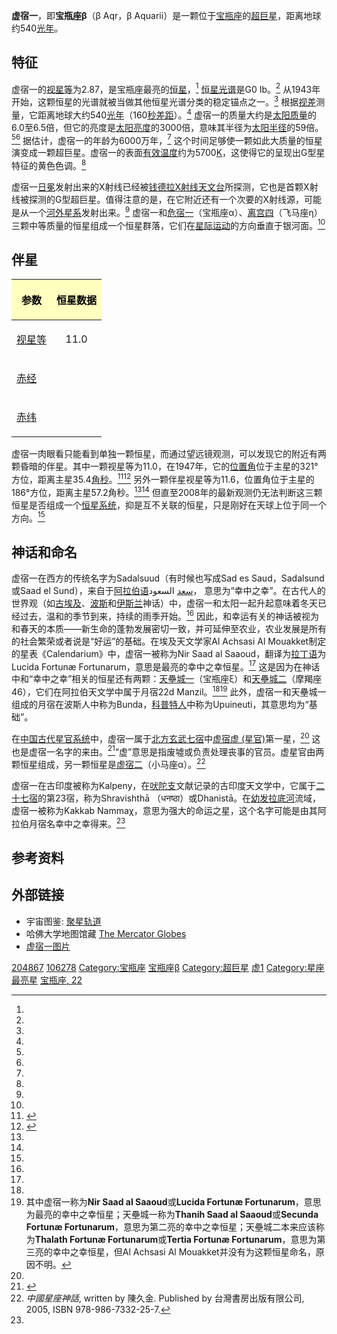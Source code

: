 {{Starbox begin
| name=虚宿一（宝瓶座β）<br> β Aquarii
}}
{{Starbox image
| image = 
     <div style="position: relative">[[File:Aquarius_IAU.svg|250px]]
     <div style="position: absolute; left: 152px; top: 81px">[[File:Cercle_rouge_100%.svg|12px]]</div>
     </div>
| caption=虚宿一在[[宝瓶座|宝瓶座]]的位置 
}}
{{Starbox observe 
| epoch    = J2000 
| ra       = {{RA|21|31|33.53171}}<ref name=aaa474_2_653/>
| dec      = {{DEC|-05|34|16.2320}}<ref name=aaa474_2_653/>
| appmag_v = 2.87<ref name=clpl4_99/> 
| constell = [[宝瓶座|宝瓶座]]
| 星官= [[虚宿|虚宿]] [[虚_(星官)|虚]] }}
{{Starbox character 
| class    = G0 Ib<ref name=araa11_29/> 
| b-v      = +0.84<ref name=clpl4_99/> 
| u-b      = +0.58<ref name=clpl4_99/> 
| variable = 
}}
{{Starbox astrometry 
| radial_v = 6.5<ref name=gcsrv/> 
| prop_mo_ra  = 18.77<ref name=aaa474_2_653/> 
| prop_mo_dec = -8.21<ref name=aaa474_2_653/> 
| parallax = 6.07
| p_error  = 0.22
| parallax_footnote = <ref name=aaa474_2_653/> 
| absmag_v = 
}}
{{Starbox detail 
| mass     = 6.0–6.5<ref name=aaa449_2_655/>
| radius   = 59<ref name="kaler" />
| luminosity = 3,000<ref name=aaa449_2_655/>
| temperature = 5,700<ref name=aaa449_2_655/>
| metal_fe = -0.03
| gravity  = 2.05<ref name=aaa449_2_655/>
| rotational_velocity = {{nowrap|6.3 ± 1.3}}<ref name=apj627_1_L53/>
| age      = 6 × 10<sup>7</sup><ref name=apj627_1_L53/>
}}
{{Starbox catalog
| names = Sadalsuud, Saad el Sund, [[Bayer_designation|β Aqr]], [[Flamsteed_designation|22 Aqr]], [[Harvard_Revised_catalogue|HR]] 8232, [[Bonner_Durchmusterung|BD]] -06°5770, [[Henry_Draper_Catalogue|HD]] 204867, [[Catalogues_of_Fundamental_Stars|FK5]] 808, [[Hipparcos_catalogue|HIP]] 106278, [[Smithsonian_Astrophysical_Observatory_Star_Catalog|SAO]] 145457, [[Boss_General_Catalogue|GC]] 30137, [[Aitken_Double_Star_Catalogue|ADS]] 15050 A, [[Catalog_of_Components_of_Double_and_Multiple_Stars|CCDM]] J21316-0534A.<ref name="SIMBAD" />
}}
{{Starbox reference
| Simbad=ADS+15050
}}
{{Starbox end}}

'''虚宿一'''，即'''宝瓶座β'''（β Aqr，β Aquarii）是一颗位于[[宝瓶座|宝瓶座]]的[[超巨星|超巨星]]，距离地球约540[[光年|光年]]。

==特征==
虚宿一的[[视星等|视星等]]为2.87，是宝瓶座最亮的[[恒星|恒星]]，<ref name=clpl4_99/> [[恒星光谱|恒星光谱]]是G0 Ib。<ref name=araa11_29/> 从1943年开始，这颗恒星的光谱就被当做其他恒星光谱分类的稳定锚点之一。<ref name=baas25_1319/> 根据[[视差|视差]]测量，它距离地球大约540[[光年|光年]]（160[[秒差距|秒差距]]）。<ref name=aaa474_2_653/> 虚宿一的质量大约是[[太阳质量|太阳质量]]的6.0至6.5倍，但它的亮度是[[太阳亮度|太阳亮度]]的3000倍，意味其半径为[[太阳半径|太阳半径]]的59倍。<ref name=aaa449_2_655/><ref name="kaler" /> 据估计，虚宿一的年龄为6000万年，<ref name=apj627_1_L53/> 这个时间足够使一颗如此大质量的恒星演变成一颗超巨星。虚宿一的表面[[有效温度|有效温度]]约为5700[[热力学温标|K]]，这使得它的呈现出G型星特征的黄色色调。<ref name=csiro/>

虚宿一[[日冕|日冕]]发射出来的X射线已经被[[钱德拉X射线天文台|钱德拉X射线天文台]]所探测，它也是首颗X射线被探测的G型超巨星。值得注意的是，在它附近还有一个次要的X射线源，可能是从一个[[河外星系|河外星系]]发射出来。<ref name=apj627_1_L53/> 虚宿一和[[危宿一|危宿一]]（宝瓶座α）、[[离宫四|离宫四]]（飞马座η）三颗中等质量的恒星组成一个恒星群落，它们在[[恒星运动学|星际运动]]的方向垂直于银河面。<ref name=apj627_1_L53/>

==伴星==
{|class="wikitable" style="float: right; margin-left: 1em;"
!style="background: #FFFFC0; color: black"|参数
!colspan="12" style="background: #FFFFC0; color: black"|恒星数据
|-
|[[视星等|视星等]]
|align="center"|11.0
|align="center"|11.6
|-
|[[赤经|赤经]]
|align="center"|{{RA|21|31|31.9}}
|align="center"|{{RA|21|31|33.0}}
|-
|[[赤纬|赤纬]]
|align="center"|{{DEC|-05|33|46}}
|align="center"|{{DEC|-05|35|10}}
|}
虚宿一肉眼看只能看到单独一颗恒星，而通过望远镜观测，可以发现它的附近有两颗昏暗的伴星。其中一颗视星等为11.0，在1947年，它的[[位置角|位置角]]位于主星的321°方位，距离主星35.4[[角秒|角秒]]。<ref name="VizieR">{{cite web |url=http://vizier.u-strasbg.fr/viz-bin/VizieR-S?CCDM%20J21316-0534A |title=CCDM (Catalog of Components of Double & Multiple stars) (Dommanget+ 2002) |work=[[VizieR|VizieR]] |publisher=[[Centre_de_Données_astronomiques_de_Strasbourg|Centre de Données astronomiques de Strasbourg]] |accessdate=2010-05-17 |archive-date=2020-10-03 |archive-url=https://web.archive.org/web/20201003034701/http://vizier.u-strasbg.fr/viz-bin/VizieR-S?CCDM%20J21316-0534A |dead-url=no }}</ref><ref name="Alcyone">{{cite web | url=http://www.alcyone.de/SIT/mainstars/SIT000245.htm#Cat4 | title=Sadalsuud | publisher=Alcyone Bright Star Catalogue | accessdate=2010-05-17 | archive-date=2012-05-05 | archive-url=https://www.webcitation.org/67QFAQiOP?url=http://www.alcyone.de/SIT/mainstars/SIT000245.htm#Cat4 | dead-url=no }}</ref>  另外一颗伴星视星等为11.6，位置角位于主星的186°方位，距离主星57.2角秒。<ref name="VizieR" /><ref name="Alcyone" /> 但直至2008年的最新观测仍无法判断这三颗恒星是否组成一个[[恒星系统|恒星系统]]，抑是互不关联的恒星，只是刚好在天球上位于同一个方向。<ref name=mnras389_2_869/>

==神话和命名==
虚宿一在西方的传统名字为Sadalsuud（有时候也写成Sad es Saud，Sadalsund或Saad el Sund），来自于[[阿拉伯语|阿拉伯语]]سعد السعود， 意思为“幸中之幸”。在古代人的世界观（如[[古埃及|古埃及]]、[[波斯|波斯]]和[[伊斯兰|伊斯兰]]神话）中，虚宿一和太阳一起升起意味着冬天已经过去，温和的季节到来，持续的雨季开始。<ref name="Allen"/> 因此，和幸运有关的神话被视为和春天的本质——新生命的蓬勃发展密切一致，并可延伸至农业，农业发展是所有的社会繁荣或者说是“好运”的基础。在埃及天文学家Al Achsasi Al Mouakket制定的星表《Calendarium》中，虚宿一被称为Nir Saad al Saaoud，翻译为[[拉丁语|拉丁语]]为Lucida Fortunæ Fortunarum，意思是最亮的幸中之幸恒星。<ref name=mnras55_429/> 这是因为在神话中和“幸中之幸”相关的恒星还有两颗：[[天壘城一|天壘城一]]（宝瓶座ξ）和[[天壘城二|天壘城二]]（摩羯座46），它们在阿拉伯天文学中属于月宿22d Manzil。<ref name="Allen" /><ref>其中虚宿一称为'''Nir Saad al Saaoud'''或'''Lucida Fortunæ Fortunarum'''，意思为最亮的幸中之幸恒星；天壘城一称为'''Thanih Saad al Saaoud'''或'''Secunda Fortunæ Fortunarum'''，意思为第二亮的幸中之幸恒星；天壘城二本来应该称为'''Thalath Fortunæ Fortunarum'''或'''Tertia Fortunæ Fortunarum'''，意思为第三亮的幸中之幸恒星，但Al Achsasi Al Mouakket并没有为这颗恒星命名，原因不明。</ref> 此外，虚宿一和天壘城一组成的月宿在波斯人中称为Bunda，[[科普特人|科普特人]]中称为Upuineuti，其意思均为“基础”。

在[[星官|中国古代星官系统]]中，虚宿一属于[[二十八宿|北方玄武七宿]]中[[虚宿|虚宿]][[虚_(星官)|虚 (星官)]]第一星，<ref name="Allen" /> 这也是虚宿一名字的来由。<ref>{{Cite web |url=http://www.lcsd.gov.hk/CE/Museum/Space/Research/StarName/c_research_chinengstars_s.htm |title=香港太空館 - 研究資源 - 亮星中英對照表 |access-date=2012-03-16 |archive-date=2010-08-18 |archive-url=https://web.archive.org/web/20100818141141/http://www.lcsd.gov.hk/CE/Museum/Space/Research/StarName/c_research_chinengstars_s.htm |dead-url=yes }}</ref>“虚”意思是指废墟或负责处理丧事的官员。虚星官由两颗恒星组成，另一颗恒星是[[虚宿二|虚宿二]]（小马座α）。<ref> ''中國星座神話'', written by 陳久金. Published by 台灣書房出版有限公司, 2005, ISBN 978-986-7332-25-7.</ref>

虚宿一在古印度被称为Kalpeny，在[[吠陀支|吠陀支]]文献记录的古印度天文学中，它属于[[二十七宿|二十七宿]]的第23宿，称为Shravishthā （धनष्ठा）或Dhanistā。在[[幼发拉底河|幼发拉底河]]流域，虚宿一被称为Kakkab Nammaχ，意思为强大的命运之星，这个名字可能是由其阿拉伯月宿名幸中之幸得来。<ref name="Allen" />

==参考资料==
{{reflist|30em|refs=

<ref name=aaa474_2_653>{{cite journal | first=F. | last=van Leeuwen | title=Validation of the new Hipparcos reduction | journal=Astronomy and Astrophysics | volume=474 | issue=2 | pages=653–664 | bibcode=2007A&A...474..653V | doi=10.1051/0004-6361:20078357 |date=November 2007}}</ref>

<ref name=araa11_29>{{cite journal | last1=Morgan | first1=W. W. | last2=Keenan | first2=P. C. | title=Spectral Classification | url=https://archive.org/details/sim_annual-review-of-astronomy-and-astrophysics_1973_11/page/29 | journal=Annual Review of Astronomy and Astrophysics | volume=11 | page=29 | year=1973 | doi=10.1146/annurev.aa.11.090173.000333 | bibcode=1973ARA&A..11...29M }}</ref>

<ref name=gcsrv>{{cite book | last=Wilson | first=Ralph Elmer | year=1953 | title=General Catalogue of Stellar Radial Velocities | publisher=Carnegie Institution of Washington | location=Washington | bibcode=1953QB901.W495..... }}</ref>

<ref name=clpl4_99>{{Cite journal | last1=Johnson | display-authors=1 | first1=H. L. | last2=Iriarte | first2=B. | last3=Mitchell | first3=R. I. | last4=Wisniewskj | first4=W. Z. | title=UBVRIJKL photometry of the bright stars | journal=Communications of the Lunar and Planetary Laboratory | volume=4 | issue=99 | year=1966 | bibcode=1966CoLPL...4...99J }}</ref>

<ref name="SIMBAD">{{cite web | url=http://simbad.u-strasbg.fr/simbad/sim-id?Ident=bet+aqr | title=bet Aqr -- Star in double system | work=SIMBAD | publisher=Centre de Données astronomiques de Strasbourg | accessdate=2010-05-17 | archive-date=2016-03-10 | archive-url=https://web.archive.org/web/20160310000751/http://simbad.u-strasbg.fr/simbad/sim-id?Ident=bet%20aqr | dead-url=no }}</ref>

<ref name="kaler">{{cite web | title=Sadalsuud (Beta Aquarii) | publisher=University of Illinois | first1=James B. | last1=Kaler | work=Stars | url=http://stars.astro.illinois.edu/sow/sadalsuud.html | accessdate=2010-01-17 | archive-date=2019-11-18 | archive-url=https://web.archive.org/web/20191118000358/http://stars.astro.illinois.edu/sow/sadalsuud.html | dead-url=no }}</ref>

<ref name=apj627_1_L53>{{cite journal | last1=Ayres | first1=Thomas R. | last2=Brown | first2=Alexander | last3=Harper | first3=Graham M. | title=Chandra Observations of Coronal Emission from the Early G Supergiants α and β Aquarii | journal=The Astrophysical Journal | volume=627 | issue=1 | pages=L53–L56 | doi=10.1086/431977 | bibcode=2005ApJ...627L..53A |date=July 2005}}</ref>

<ref name=mnras55_429>{{cite journal | last=Knobel | first=E. B. | title=Al Achsasi Al Mouakket, on a catalogue of stars in the Calendarium of Mohammad Al Achsasi Al Mouakket | journal=Monthly Notices of the Royal Astronomical Society | volume=55 | page=429 | bibcode=1895MNRAS..55..429K |date=June 1895}}</ref>

<ref name="Allen">{{cite journal | title=Star Names: Their Lore and Meaning | publisher=Dover Publications | first1=Richard H. | last1=Allen | author-link=Richard Hinckley Allen | year=1963 | accessdate=2010-05-17 |url=http://penelope.uchicago.edu/Thayer/E/Gazetteer/Topics/astronomy/_Texts/secondary/ALLSTA/Aquarius*.html }}</ref>

<ref name=mnras389_2_869>{{cite journal | last1=Eggleton | first1=P. P. | last2=Tokovinin | first2=A. A. | title=A catalogue of multiplicity among bright stellar systems | journal=Monthly Notices of the Royal Astronomical Society | volume=389 | issue=2 | pages=869–879 | doi=10.1111/j.1365-2966.2008.13596.x | bibcode=2008MNRAS.389..869E |date=September 2008}}</ref>

<ref name=aaa449_2_655>{{citation | display-authors=1 | last1=Smiljanic | first1=R. | last2=Barbuy | first2=B. | last3=de Medeiros | first3=J. R. | last4=Maeder | first4=A. | title=CNO in evolved intermediate mass stars | journal=Astronomy and Astrophysics | volume=449 | issue=2 | pages=655–671 | doi=10.1051/0004-6361:20054377 | bibcode=2006A&A...449..655S |arxiv = astro-ph/0511329 |date=April 2006}}</ref>

<ref name=csiro>{{citation | title=The Colour of Stars | date=December 21, 2004 | work=Australia Telescope, Outreach and Education | publisher=Commonwealth Scientific and Industrial Research Organisation | url=http://outreach.atnf.csiro.au/education/senior/astrophysics/photometry_colour.html | accessdate=2012-01-16 | archive-url=https://web.archive.org/web/20120222183238/http://outreach.atnf.csiro.au/education/senior/astrophysics/photometry_colour.html | archive-date=2012-02-22 | dead-url=yes }}</ref>

<ref name=baas25_1319>{{citation | last1=Garrison | first1=R. F. | title=Anchor Points for the MK System of Spectral Classification | journal=Bulletin of the American Astronomical Society | volume=25 | page=1319 | bibcode=1993AAS...183.1710G | url=http://www.astro.utoronto.ca/~garrison/mkstds.html | accessdate=2012-02-04 | date=December 1993 | archive-date=2019-06-25 | archive-url=https://web.archive.org/web/20190625094716/http://www.astro.utoronto.ca/~garrison/mkstds.html | dead-url=no }}</ref>

}}

==外部链接==
*宇宙图鉴: [http://www.atlasoftheuniverse.com/orbits.html 聚星轨道] {{Wayback|url=http://www.atlasoftheuniverse.com/orbits.html |date=20191223050426 }}
*哈佛大学地图馆藏 [https://web.archive.org/web/20120817121654/http://hcl.harvard.edu/libraries/maps/exhibits/mercator/main.html The Mercator Globes ]
* [http://aladin.u-strasbg.fr/AladinPreview?-c=21+31+33.5341-05+34+16.220&ident=*+bet+Aqr&submit=Aladin+previewer 虚宿一图片]

{{Sky|21|31|33.5341|-|05|34|16.22|1000000}}
{{宝瓶座恒星}}
{{星官|虚宿|2|8}}
[[Category:HD和HDE天體|204867]]
[[Category:HIP天體|106278]]
[[Category:宝瓶座|Category:宝瓶座]]
[[Category:拜耳天體|宝瓶座β]]
[[Category:超巨星|Category:超巨星]]
[[Category:虚_(星官)|虚1]]
[[Category:星座最亮星|Category:星座最亮星]]
[[Category:佛氏天體|宝瓶座, 22]]